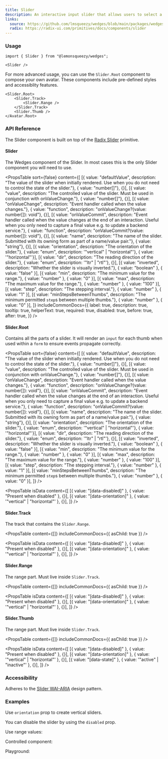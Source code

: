 ```yaml
---
title: Slider
description: An interactive input slider that allows users to select a value from a specified range.
links:
  source: https://github.com/lmsqueezy/wedges/blob/main/packages/wedges/src/components/Slider/Slider.tsx
  radix: https://radix-ui.com/primitives/docs/components/slider
---
```

<PreviewComponent name="slider/preview" />

### Usage

```tsx
import { Slider } from "@lemonsqueezy/wedges";
```

```tsx showLineNumbers
<Slider />
```

For more advanced usage, you can use the `Slider.Root` component to compose your own avatar. These components include pre-defined styles and accessiblity features.

```tsx showLineNumbers
<Slider.Root>
    <Slider.Track>
        <Slider.Range />
    </Slider.Track>
    <Slider.Thumb />
</Avatar.Root>
```

### API Reference

The Slider component is built on top of the <a href="https://www.radix-ui.com/primitives/docs/components/slider" rel="nofollow noreferrer" target="_blank">Radix Slider</a> primitive.

#### Slider

The Wedges component of the Slider. In most cases this is the only Slider component you will need to use.

<PropsTable
  sort={false}
  content={[
    [{ value: "defaultValue", description: "The value of the slider when initially rendered. Use when you do not need to control the state of the slider."}, { value: "number[]"}, {}],
    [{ value: "value", description: "The controlled value of the slider. Must be used in conjunction with onValueChange."}, { value: "number[]"}, {}],
    [{ value: "onValueChange", description: "Event handler called when the value changes."}, { value: "function", description: "onValueChange?(value: number[]): void"}, {}],
    [{ value: "onValueCommit", description: "Event handler called when the value changes at the end of an interaction. Useful when you only need to capture a final value e.g. to update a backend service."}, { value: "function", description: "onValueCommit?(value: number[]): void"}, {}],
    [{ value: "name", description: "The name of the slider. Submitted with its owning form as part of a name/value pair."}, { value: "string"}, {}],
    [{ value: "orientation", description: "The orientation of the slider."}, { value: "enum", description: '"vertical" | "horizontal"'}, { value: '"horizontal"'}],
    [{ value: "dir", description: "The reading direction of the slider."}, { value: "enum", description: '"ltr" | "rtl"'}, {}],
    [{ value: "inverted", description: "Whether the slider is visually inverted."}, { value: "boolean" }, { value: "false" }],
    [{ value: "min", description: "The minimum value for the range."}, { value: "number" }, { value: "0" }],
    [{ value: "max", description: "The maximum value for the range."}, { value: "number" }, { value: "100" }],
    [{ value: "step", description: "The stepping interval."}, { value: "number" }, { value: "1" }],
    [{ value: "minStepsBetweenThumbs", description: "The minimum permitted `step`s between multiple thumbs."}, { value: "number" }, { value: "0" }],
  ]}
  includeCommonDocs={{
    label: true,
    description: true,
    tooltip: true,
    helperText: true,
    required: true,
    disabled: true,
    before: true,
    after: true,
  }}
/>

#### Slider.Root

Contains all the parts of a slider. It will render an `input` for each thumb when used within a `form` to ensure events propagate correctly.

<PropsTable
  sort={false}
  content={[
    [{ value: "defaultValue", description: "The value of the slider when initially rendered. Use when you do not need to control the state of the slider."}, { value: "number[]"}, {}],
    [{ value: "value", description: "The controlled value of the slider. Must be used in conjunction with onValueChange."}, { value: "number[]"}, {}],
    [{ value: "onValueChange", description: "Event handler called when the value changes."}, { value: "function", description: "onValueChange?(value: number[]): void"}, {}],
    [{ value: "onValueCommit", description: "Event handler called when the value changes at the end of an interaction. Useful when you only need to capture a final value e.g. to update a backend service."}, { value: "function", description: "onValueCommit?(value: number[]): void"}, {}],
    [{ value: "name", description: "The name of the slider. Submitted with its owning form as part of a name/value pair."}, { value: "string"}, {}],
    [{ value: "orientation", description: "The orientation of the slider."}, { value: "enum", description: '"vertical" | "horizontal"'}, { value: '"horizontal"'}],
    [{ value: "dir", description: "The reading direction of the slider."}, { value: "enum", description: '"ltr" | "rtl"'}, {}],
    [{ value: "inverted", description: "Whether the slider is visually inverted."}, { value: "boolean" }, { value: "false" }],
    [{ value: "min", description: "The minimum value for the range."}, { value: "number" }, { value: "0" }],
    [{ value: "max", description: "The maximum value for the range."}, { value: "number" }, { value: "100" }],
    [{ value: "step", description: "The stepping interval."}, { value: "number" }, { value: "1" }],
    [{ value: "minStepsBetweenThumbs", description: "The minimum permitted `step`s between multiple thumbs."}, { value: "number" }, { value: "0" }],
  ]}
/>

<PropsTable
  isData
  content={[
    [{ value: "[data-disabled]" }, { value: "Present when disabled" }, {}],
    [{ value: "[data-orientation]" }, { value: '"vertical" | "horizontal"' }, {}],
  ]}
/>

#### Slider.Track

The track that contains the `Slider.Range`.

<PropsTable
  content={[]}
  includeCommonDocs={{
    asChild: true
  }}
/>

<PropsTable
  isData
  content={[
    [{ value: "[data-disabled]" }, { value: "Present when disabled" }, {}],
    [{ value: "[data-orientation]" }, { value: '"vertical" | "horizontal"' }, {}],
  ]}
/>

#### Slider.Range

The range part. Must live inside `Slider.Track`.

<PropsTable
  content={[]}
  includeCommonDocs={{
    asChild: true
  }}
/>

<PropsTable
  isData
  content={[
    [{ value: "[data-disabled]" }, { value: "Present when disabled" }, {}],
    [{ value: "[data-orientation]" }, { value: '"vertical" | "horizontal"' }, {}],
  ]}
/>

#### Slider.Thumb

The range part. Must live inside `Slider.Track`.

<PropsTable
  content={[]}
  includeCommonDocs={{
    asChild: true
  }}
/>

<PropsTable
  isData
  content={[
    [{ value: "[data-disabled]" }, { value: "Present when disabled" }, {}],
    [{ value: "[data-orientation]" }, { value: '"vertical" | "horizontal"' }, {}],
    [{ value: "[data-state]" }, { value: '"active" | "inactive"' }, {}],
  ]}
/>

### Accessibility

Adheres to the <a href="https://www.w3.org/WAI/ARIA/apg/patterns/slidertwothumb" target="_blank" rel='noreferrer nofollow'>Slider WAI-ARIA</a> design pattern.

### Examples

Use `orientation` prop to create vertical sliders.

<PreviewComponent name="slider/example-1" />

You can disable the slider by using the `disabled` prop.

<PreviewComponent name="slider/example-2" />

Use range values:

<PreviewComponent name="slider/example-3" />

Controlled component:

<PreviewComponent name="slider/example-4" />

Playground:

<PreviewComponent name="slider/example-5" />